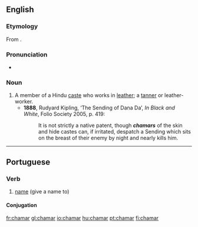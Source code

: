 ==English==
===Etymology===
From {{etyl|hi}}.{{attention|hi}}

===Pronunciation===
*{{a|UK}} {{IPA|/tʃəˈmɑː/}}

===Noun===
{{en-noun}}

# A member of a Hindu [[caste]] who works in [[leather]]; a [[tanner]] or leather-worker.
#*'''1888''', Rudyard Kipling, ‘The Sending of Dana Da’, ''In Black and White'', Folio Society 2005, p. 419:
#*:It is not strictly a native patent, though '''''chamars''''' of the skin and hide castes can, if irritated, despatch a Sending which sits on the breast of their enemy by night and nearly kills him.

----

==Portuguese==

===Verb===
{{infl|pt|verb}}

# [[name]] (give a name to)

====Conjugation====
{{pt-conj|cham|ar}}

{{tbot entry|Portuguese|name|2007|November}}

[[fr:chamar]]
[[gl:chamar]]
[[io:chamar]]
[[hu:chamar]]
[[pt:chamar]]
[[fi:chamar]]